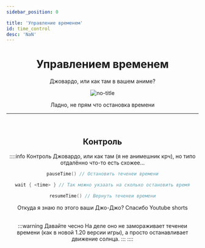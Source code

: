 ```yaml
---
sidebar_position: 0

title: 'Управление временем'
id: time_control
desc: 'NaN'
---
```


<div align="center">

# Управлением временем

Джовардо, или как там в вашем аниме?

![no-title](@site/static/img/doc/titles/NO_TITLE.webp)

Ладно, не прям что остановка времени

---

<br />

## Контроль

::::info Контроль
Джовардо, или как там (я не анимешник крч), но типо отдалённо что-то есть схожее...
```kts
pauseTime() // Остановить теченеи времени

wait { <time> } // Так можно укзаать на сколько остановить время

resumeTime() // Вернуть теченеи времени
```

<div style={{ "font-size": "10px" }}>Откуда я знаю по этого ваши Джо-Джо? Спасибо Youtube shorts</div>

<br />

:::warning Давайте чесно
На деле оно не замораживает теченеи времени (как в новой 1.20 версии игры),
а просто останавливает движение солнца.
:::
::::

</div>